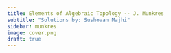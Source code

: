 ```yaml
---
title: Elements of Algebraic Topology -- J. Munkres
subtitle: "Solutions by: Sushovan Majhi"
sidebar: munkres
image: cover.png
draft: true
---
```

